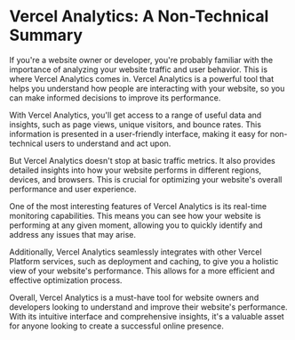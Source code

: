 

# Vercel Analytics: A Non-Technical Summary

If you're a website owner or developer, you're probably familiar with the importance of analyzing your website traffic and user behavior. This is where Vercel Analytics comes in. Vercel Analytics is a powerful tool that helps you understand how people are interacting with your website, so you can make informed decisions to improve its performance.

With Vercel Analytics, you'll get access to a range of useful data and insights, such as page views, unique visitors, and bounce rates. This information is presented in a user-friendly interface, making it easy for non-technical users to understand and act upon.

But Vercel Analytics doesn't stop at basic traffic metrics. It also provides detailed insights into how your website performs in different regions, devices, and browsers. This is crucial for optimizing your website's overall performance and user experience.

One of the most interesting features of Vercel Analytics is its real-time monitoring capabilities. This means you can see how your website is performing at any given moment, allowing you to quickly identify and address any issues that may arise.

Additionally, Vercel Analytics seamlessly integrates with other Vercel Platform services, such as deployment and caching, to give you a holistic view of your website's performance. This allows for a more efficient and effective optimization process.

Overall, Vercel Analytics is a must-have tool for website owners and developers looking to understand and improve their website's performance. With its intuitive interface and comprehensive insights, it's a valuable asset for anyone looking to create a successful online presence.